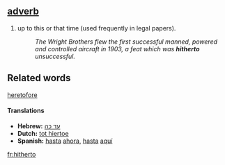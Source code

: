 == [[adverb]] ==
# up to this or that time (used frequently in legal papers).
#:''The Wright Brothers flew the first successful manned, powered and controlled aircraft in 1903, a feat which was '''hitherto''' unsuccessful.''

==Related words==
[[heretofore]]

====Translations====
*'''Hebrew:''' [[עד כה]]
*'''Dutch:''' [[tot hiertoe]]
*'''Spanish:''' [[hasta]] [[ahora]], [[hasta]] [[aquí]]
[[fr:hitherto]]